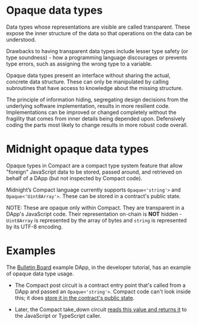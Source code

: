 ---
---

# Opaque data types

Data types whose representations are visible are called transparent. These expose the inner structure of the data so that operations on the data can be understood.

Drawbacks to having transparent data types include lesser type safety (or type soundness) - how a programming language discourages or prevents type errors, such as assigning the wrong type to a variable.

Opaque data types present an interface without sharing the actual, concrete data structure. These can only be manipulated by calling subroutines that have access to knowledge about the missing structure.

The principle of information hiding, segregating design decisions from the underlying software implementation, results in more resilient code. Implementations can be improved or changed completely without the fragility that comes from inner details being depended upon. Defensively coding the parts most likely to change results in more robust code overall.

# Midnight opaque data types

Opaque types in Compact are a compact type system feature that allow "foreign" JavaScript data to be stored, passed around, and retrieved on behalf of a DApp (but not inspected by Compact code).

Midnight’s Compact language currently supports `Opaque<'string'>` and `Opaque<'Uint8Array'>`. These can be stored in a contract's public state.

NOTE: These are opaque only within Compact. They are transparent in a DApp's JavaScript code. Their representation on-chain is **NOT** hidden - `Uint8Array` is represented by the array of bytes and `string` is represented by its UTF-8 encoding.

# Examples

The [Bulletin Board](https://docs.midnight.network/develop/tutorial/creating/bboard-dapp) example DApp, in the developer tutorial, has an example of opaque data type usage.

* The Compact post circuit is a contract entry point that's called from a DApp and passed an `Opaque<'string'>`. Compact code can't look inside this; it does [store it in the contract's public state](https://docs.midnight.network/develop/tutorial/creating/bboard-contract#enforcing-the-contract-circuits).

* Later, the Compact take_down circuit [reads this value and returns it](https://docs.midnight.network/develop/tutorial/creating/bboard-contract#accessing-private-state) to the JavaScript or TypeScript caller.